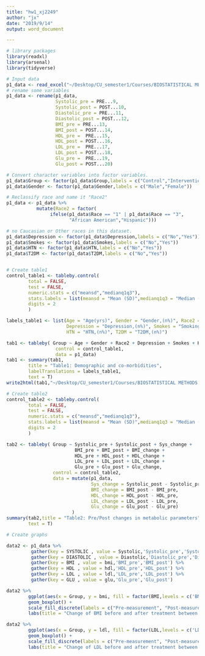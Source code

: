 ```yaml
---
title: "hw1_xj2249"
author: "jx"
date: "2019/9/14"
output: word_document

---
```


```r

# library packages
library(readxl)
library(arsenal)
library(tidyverse)

# Input data
p1_data <- read_excel("~/Desktop/CU_semester1/Courses/BIOSTATISTICAL METHODS I/hw/HW 1/Exercise.xlsx",skip = 1)
# rename some variables
p1_data <- rename(p1_data,
                  Systolic_pre = PRE...9,
                  Systolic_post = POST...10,
                  Diastolic_pre = PRE...11,
                  Diastolic_post = POST...12,
                  BMI_pre = PRE...13,
                  BMI_post = POST...14,
                  HDL_pre =  PRE...15,
                  HDL_post = POST...16,
                  LDL_pre =  PRE...17,
                  LDL_post = POST...18,
                  Glu_pre =  PRE...19,
                  Glu_post = POST...20)

# Convert character variables into factor variables. 
p1_data$Group <- factor(p1_data$Group,labels = c("Control","Intervention"))
p1_data$Gender <- factor(p1_data$Gender,labels = c("Male","Female"))

# Reclassify race and name it "Race2"
p1_data <- p1_data %>% 
           mutate(Race2 = factor(
                ifelse(p1_data$Race == "1" | p1_data$Race == "3",
                       "African American","Hispanic")))

# no Caucasian or Other races in this dataset.
p1_data$Depression <- factor(p1_data$Depression,labels = c("No","Yes"))
p1_data$Smokes <- factor(p1_data$Smokes,labels = c("No","Yes"))
p1_data$HTN <- factor(p1_data$HTN,labels = c("No","Yes"))
p1_data$T2DM <- factor(p1_data$T2DM,labels = c("No","Yes"))


# Create table1
control_table1 <- tableby.control(
        total = FALSE,
        test = FALSE,
        numeric.stats = c("meansd","medianq1q3"),
        stats.labels = list(meansd = "Mean (SD)",medianq1q3 = "Median (Q1, Q3)"),
        digits = 2
        ) 

labels_table1 <- list(Age = "Age(yrs)", Gender = "Gender,(n%)", Race2 = "Race,(n%)",
                      Depression = "Depression,(n%)", Smokes = "Smoking,(n%)",
                      HTN = "HTN,(n%)", T2DM = "T2DM,(n%)")

tab1 <- tableby( Group ~ Age + Gender + Race2 + Depression + Smokes + HTN + T2DM ,
                  control = control_table1,
                  data = p1_data)
tab1 <- summary(tab1,
        title = "Table1: Demographic and co-morbidities", 
        labelTranslations = labels_table1,
        text = T)
write2html(tab1,"~/Desktop/CU_semester1/Courses/BIOSTATISTICAL METHODS I/P8130_HW_xj2249/tab1.html")
```


```r
# Create table2
control_table2 <- tableby.control(
        total = FALSE,
        test = FALSE,
        numeric.stats = c("meansd","medianq1q3"),
        stats.labels = list(meansd = "Mean (SD)",medianq1q3 = "Median (Q1, Q3)"),
        digits = 2
        ) 

tab2 <- tableby( Group ~ Systolic_pre + Systolic_post + Sys_change + 
                         BMI_pre + BMI_post + BMI_change +
                         HDL_pre + HDL_post + HDL_change +
                         LDL_pre + LDL_post + LDL_change +
                         Glu_pre + Glu_post + Glu_change,
                 control = control_table2,
                 data = mutate(p1_data,
                               Sys_change = Systolic_post - Systolic_pre,
                               BMI_change = BMI_post - BMI_pre,
                               HDL_change = HDL_post - HDL_pre,
                               LDL_change = LDL_post - LDL_pre,
                               Glu_change = Glu_post - Glu_pre)
                        )
summary(tab2,title = "Table2: Pre/Post changes in metabolic parameters", 
        text = T)


```

```r
# Create graphs

data2 <- p1_data %>%
         gather(key = SYSTOLIC , value = Systolic,'Systolic_pre','Systolic_post') %>% 
         gather(key = DIASTOLIC , value = Diastolic,'Diastolic_pre','Diastolic_post') %>% 
         gather(key = BMI , value = bmi,'BMI_pre','BMI_post') %>% 
         gather(key = HDL , value = hdl,'HDL_pre','HDL_post') %>% 
         gather(key = LDL , value = ldl,'LDL_pre','LDL_post') %>% 
         gather(key = GLU , value = glu,'Glu_pre','Glu_post') 

data2 %>% 
        ggplot(aes(x = Group, y = bmi, fill = factor(BMI,levels = c('BMI_pre','BMI_post')))) + 
        geom_boxplot() + 
        scale_fill_discrete(labels = c("Pre-measurement", "Post-measurement")) + 
        labs(title = "Change of BMI before and after treatment between groups",y = "BMI" ,fill = "")

data2 %>% 
        ggplot(aes(x = Group, y = ldl, fill = factor(LDL,levels = c('LDL_pre','LDL_post')))) + 
        geom_boxplot() + 
        scale_fill_discrete(labels = c("Pre-measurement", "Post-measurement")) + 
        labs(title = "Change of LDL before and after treatment between groups",y = "LDL" ,fill = "")




```


